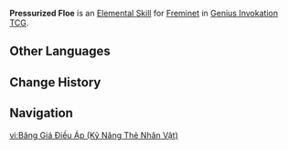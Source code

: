{{About|the Character Card Skill for [[Genius Invokation TCG]]|the Playable Character Talent|Pressurized Floe}}
{{Genius Invokation TCG Skill Infobox
|title      = Pressurized Floe
|image      = Pressurized Floe Character Card Skill.png
|type       = Elemental Skill
|character  = Freminet
|element    = Cryo
|matching   = 3
|effect     = Deals 2 {{color|Cryo DMG}}. If this character has not yet gained '''Pers Timer''', they will gain '''Pers Timer'''.<br><br>'''Pers Timer'''<br>'''For every 1 card you draw:''' This card will gain 1 '''Pressure Level'''.<br>'''When the attached character uses Pressurized Floe:''' If '''Pressure Level''' is at least 2, cancel this effect, and the Skill costs 1 less Elemental Die. If, after the Skill is finalized, the '''Pressure Level''' is at least 4, deal 2 additional '''Physical DMG'''.
|order      = 2
}}
'''Pressurized Floe''' is an [[Character Card Elemental Skill|Elemental Skill]] for [[Freminet (Character Card)|Freminet]] in [[Genius Invokation TCG]].

==Other Languages==
{{Other Languages|Transclude=Pressurized Floe}}

==Change History==
{{Change History|5.0}}

==Navigation==
{{Genius Invokation TCG Skill Navbox|Freminet}}

[[vi:Băng Giá Điều Áp (Kỹ Năng Thẻ Nhân Vật)]]